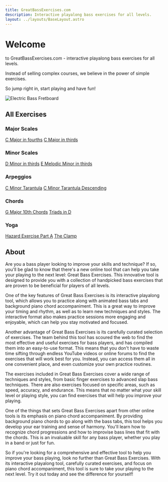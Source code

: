 ```yaml
---
title: GreatBassExercises.com
description: Interactive playalong bass exercises for all levels.
layout: ../layouts/BaseLayout.astro
---
```


# Welcome

to GreatBassExercises.com - interactive playalong bass exercises for all levels.

Instead of selling complex courses, we believe in the power of simple exercises.

So jump right in, start playing and have fun!

<img src="/bass-fretboard.webp" alt="Electric Bass Fretboard" class="rounded-1 img-fluid border border-1 border-light" />

## All Exercises

### Major Scales

<a href="/scales/c-major-fourths/" className="btn btn-outline-dark btn-sm">C Major in fourths</a>
<a href="/scales/c-major-thirds/" className="btn btn-outline-dark btn-sm">C Major in thirds</a>

### Minor Scales

<a href="/scales/d-minor-thirds/" className="btn btn-outline-dark btn-sm">D Minor in thirds</a>
<a href="/scales/e-melodic-minor-thirds/" className="btn btn-outline-dark btn-sm">E Melodic Minor in thirds</a>

### Arpeggios

<a href="/arpeggio/tarantula/" className="btn btn-outline-dark btn-sm">C Minor Tarantula</a>
<a href="/arpeggio/tarantula-desc/" className="btn btn-outline-dark btn-sm">C Minor Tarantula Descending</a>

### Chords

<a href="/chords/g-major-10ths/" className="btn btn-outline-dark btn-sm">G Major 10th Chords</a>
<a href="/chords/d-triads/" className="btn btn-outline-dark btn-sm">Triads in D</a>

### Yoga

<a href="/yoga/hazard-part-a/" className="btn btn-outline-dark btn-sm">Hazard Exercise Part A</a>
<a href="/yoga/the-clamp/" className="btn btn-outline-dark btn-sm">The Clamp</a>

## About

Are you a bass player looking to improve your skills and technique? If so, you'll be glad to know that there's a new online tool that can help you take your playing to the next level: Great Bass Exercises. This innovative tool is designed to provide you with a collection of handpicked bass exercises that are proven to be beneficial for players of all levels.

One of the key features of Great Bass Exercises is its interactive playalong tool, which allows you to practice along with animated bass tabs and background piano chord accompaniment. This is a great way to improve your timing and rhythm, as well as to learn new techniques and styles. The interactive format also makes practice sessions more engaging and enjoyable, which can help you stay motivated and focused.

Another advantage of Great Bass Exercises is its carefully curated selection of exercises. The team behind this tool has scoured the web to find the most effective and useful exercises for bass players, and has compiled them into an easy-to-use format. This means that you don't have to waste time sifting through endless YouTube videos or online forums to find the exercises that will work best for you. Instead, you can access them all in one convenient place, and even customize your own practice routines.

The exercises included in Great Bass Exercises cover a wide range of techniques and styles, from basic finger exercises to advanced slap bass techniques. There are also exercises focused on specific areas, such as speed, accuracy, and endurance. This means that no matter what your skill level or playing style, you can find exercises that will help you improve your playing.

One of the things that sets Great Bass Exercises apart from other online tools is its emphasis on piano chord accompaniment. By providing background piano chords to go along with the bass tabs, this tool helps you develop your ear training and sense of harmony. You'll learn how to recognize chord progressions and how to improvise bass lines that fit with the chords. This is an invaluable skill for any bass player, whether you play in a band or just for fun.

So if you're looking for a comprehensive and effective tool to help you improve your bass playing, look no further than Great Bass Exercises. With its interactive playalong tool, carefully curated exercises, and focus on piano chord accompaniment, this tool is sure to take your playing to the next level. Try it out today and see the difference for yourself!
